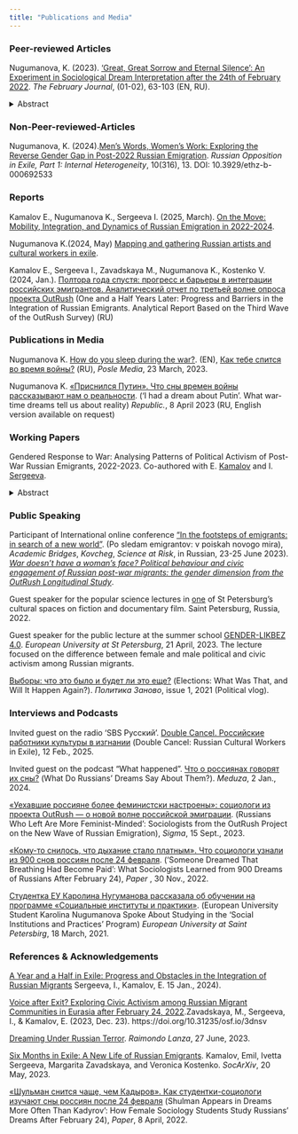 ```yaml
---
title: "Publications and Media"
---
```


<!-- This css code to control size of the page title. Here it is 0 to make it invisible -->

```{=html}
<style>
.title {
  font-size: 0px;
}
</style>
```
### **Peer-reviewed Articles**

Nugumanova, K. (2023). [‘Great, Great Sorrow and Eternal Silence’: An Experiment in Sociological Dream Interpretation after the 24th of February 2022](https://thefebruaryjournal.org/en/article/85). *The February Journal*, (01-02), 63-103 (EN, RU).

<details>

<summary>Abstract</summary>

*The article is devoted to reflecting on silence and speaking in the dreams of people in Russia after the 24th of February 2022. Our two-stage analysis of dream narratives and dreamers' comments on them uncovers several key topics related to speaking and silence. Interpreting them with the apparatus of sociology, we conclude that these dreams provide a space for restoring agency that had been lost in real life.*

</details>

### Non-Peer-reviewed-Articles
Nugumanova, K. (2024).[Men’s Words, Women’s Work: Exploring the Reverse Gender Gap in Post-2022 Russian Emigration](https://css.ethz.ch/content/dam/ethz/special-interest/gess/cis/center-for-securities-studies/pdfs/Russian_Analytical_Digest_316.pdf). *Russian Opposition in Exile, Part 1: Internal Heterogeneity*, 10(316), 13.  DOI: 10.3929/ethz-b-000692533

### **Reports**

Kamalov E., Nugumanova K., Sergeeva I. (2025, March). [On the Move: Mobility, Integration, and Dynamics of Russian Emigration in 2022-2024](https://outrush.io/report_march_2025_eng). 

Nugumanova K.(2024, May) [Mapping and gathering Russian artists and cultural workers in exile](https://outrush.io/report_artists_2024). 

Kamalov E., Sergeeva I., Zavadskaya M., Nugumanova K., Kostenko V. (2024, Jan.). [Полтора года спустя: прогресс и барьеры в интеграции российских эмигрантов. Аналитический отчет по третьей волне опроса проекта OutRush](https://outrush.io/report_january_2024) (One and a Half Years Later: Progress and Barriers in the Integration of Russian Emigrants. Analytical Report Based on the Third Wave of the OutRush Survey) (RU)

### **Publications in Media**

Nugumanova K. [How do you sleep during the war?](https://posle.media/language/en/how-do-you-sleep-during-the-war/). (EN),
[Как тебе спится во время войны?](https://posle.media/kak-tebe-spitsya-vo-vremya-vojny/) (RU), *Posle Media*, 23 March, 2023. 

Nugumanova K. [«Приснился Путин». Что сны времен войны рассказывают нам о реальности](https://republic.ru/posts/107912). ('I had a dream about Putin'. What war-time dreams tell us about reality) *Republic.*, 8 April 2023 (RU, English version available on request)

### **Working Papers**

Gendered Response to War: Analysing Patterns of Political Activism of Post-War Russian Emigrants, 2022-2023. Co-authored with E. [Kamalov](https://emilkamalov.github.io/) and I. [Sergeeva](https://www.eui.eu/people?id=ivetta-sergeeva).

<details>

<summary>Abstract</summary>

*In the wake of Russia's invasion of Ukraine, gender dynamics in political activism have come to the fore. While the media has reported extensively on the rise of a feminist anti-war resistance movement, the question remains whether there are indeed tangible gender differences in the political behaviour of post-war migrants and, if so, what factors underpin these differences. Although historical narratives depict politics as a predominantly male domain, with women traditionally showing lower levels of political engagement, recent shifts suggest a more complex landscape. Analyzing data from the OutRush panel survey, this study reveals that women, despite reporting heightened feelings of depression and a bleak outlook, consistently exhibit increased political and civic activism compared to men---except in assistance to fellow Russians. Intriguingly, conventional indicators, such as political interest and trust, displayed no gender disparity. A regression analysis posits that feelings of responsibility and the urge for reparations account for the observed gender gap, suggesting that these emotions might play a pivotal role in fueling women's political fervor. To refine our understanding of gendered motivations, a forthcoming Blinder-Oaxaca decomposition analysis will examine whether emotions such as responsibility and reparations drive political and civic engagement differently across genders. The quantitative data is complemented by extensive qualitative research, including interviews with numerous feminist anti-war resistance activists. These interviews explore their personal views on the contrasting experiences of male and female activists, and examines how gender norms and institutional frameworks in their host countries either support or hinder their activist endeavours. This research hopes to illuminate the intricate tapestry of gendered political activism in post-war migration scenarios.*

</details>

### **Public Speaking**

Participant of International online conference ["In the footsteps of emigrants: in search of a new world"](http://www.academicbridges.sbs/?page_id=290&lang=ru). (Po sledam emigrantov: v poiskah novogo mira), *Academic Bridges*, *Kovcheg*, *Science at Risk*, in Russian, 23-25 June 2023). [*War doesn't have a woman's face? Political behaviour and civic engagement of Russian post-war migrants: the gender dimension from the OutRush Longitudinal Study*](https://www.youtube.com/watch?v=1xf0jzZnG_U).

Guest speaker for the popular science lectures in [one](https://gdebabulya.ru/) of St Petersburg's cultural spaces on fiction and documentary film. Saint Petersburg, Russia, 2022.

Guest speaker for the public lecture at the summer school [GENDER-LIKBEZ 4.0](https://eusp.org/projects/gender-likbez). *European University at St Petersburg*, 21 April, 2023. The lecture focused on the difference between female and male political and civic activism among Russian migrants.

[Выборы: что это было и будет ли это еще?](https://www.youtube.com/watch?v=M5xh4NUUk_4) (Elections: What Was That, and Will It Happen Again?). *Политика Заново*, issue 1, 2021 (Political vlog).

### **Interviews and Podcasts**

Invited guest on the radio 'SBS Русский'. [Double Cancel. Российские работники культуры в изгнании](https://www.sbs.com.au/language/russian/ru/podcast-episode/double-cancel-russian-cultural-workers-in-exile/man4obfzd) (Double Cancel: Russian Cultural Workers in Exile), 12 Feb., 2025.

Invited guest on the podcast "What happened". [Что о россиянах говорят их сны?](https://www.youtube.com/watch?v=_9P0T40goSE) (What Do Russians' Dreams Say About Them?). *Meduza*, 2 Jan., 2024.

[«Уехавшие россияне более феминистски настроены»: социологи из проекта OutRush --- о новой волне российской эмиграции](https://syg.ma/@feminist-anti-war-resistance/uiekhavshiie-rossiianie-bolieie-fieministski-nastroieny-sotsiologhi-iz-proiekta-outrush-o-novoi-volnie-rossiiskoi-emighratsii). (Russians Who Left Are More Feminist-Minded’: Sociologists from the OutRush Project on the New Wave of Russian Emigration), *Sigma*, 15 Sept., 2023.

[«Кому-то снилось, что дыхание стало платным». Что социологи узнали из 900 снов россиян после 24 февраля](https://paperpaper.ru/komu-to-snilos-chto-dyhanie-stalo-pla/). (‘Someone Dreamed That Breathing Had Become Paid’: What Sociologists Learned from 900 Dreams of Russians After February 24), *Paper* , 30 Nov., 2022.

[Студентка ЕУ Каролина Нугуманова рассказала об обучении на программе «Социальные институты и практики»](https://eusp.org/news/studentka-eu-karolina-nugumanova-rasskazala-ob-obuchenii-na-programme-socialnye-instituty-i-praktiki). (European University Student Karolina Nugumanova Spoke About Studying in the ‘Social Institutions and Practices’ Program) *European University at Saint Petersbirg*, 18 March, 2021.

### **References & Acknowledgements**

[A Year and a Half in Exile: Progress and Obstacles in the Integration of Russian Migrants](https://outrush.io/memo_january_2024) Sergeeva, I., Kamalov, E. 15 Jan., 2024).

[Voice after Exit? Exploring Civic Activism among Russian Migrant Communities in Eurasia after February 24, 2022](https://osf.io/preprints/socarxiv/3dnsv).Zavadskaya, M., Sergeeva, I., & Kamalov, E. (2023, Dec. 23). https://doi.org/10.31235/osf.io/3dnsv

[Dreaming Under Russian Terror](https://www.museumofdreams.org/dreaming-under-russian-terror). *Raimondo Lanza*, 27 June, 2023.

[Six Months in Exile: A New Life of Russian Emigrants](https://drive.google.com/file/d/17MawIn4q9ONNBbRBU2gN1NUItj2Zro4N/view). Kamalov, Emil, Ivetta Sergeeva, Margarita Zavadskaya, and Veronica Kostenko. *SocArXiv*, 20 May, 2023.

[«Шульман снится чаще, чем Кадыров». Как студентки-социологи изучают сны россиян после 24 февраля](https://paperpaper.ru/shulman-snitsya-chashe-chem-kadyrov-kak/) (Shulman Appears in Dreams More Often Than Kadyrov’: How Female Sociology Students Study Russians' Dreams After February 24), *Paper*, 8 April, 2022.
